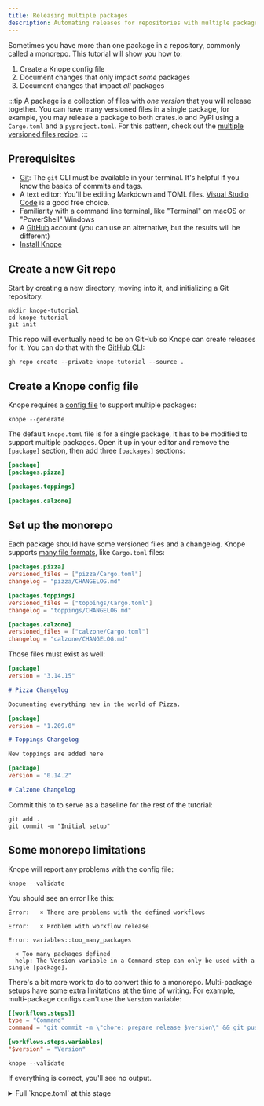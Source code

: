```yaml
---
title: Releasing multiple packages
description: Automating releases for repositories with multiple packages
---
```


Sometimes you have more than one package in a repository, commonly called a monorepo.
This tutorial will show you how to:

1. Create a Knope config file
2. Document changes that only impact _some_ packages
3. Document changes that impact _all_ packages

:::tip
A package is a collection of files with _one version_ that you will release together.
You can have many versioned files in a single package,
for example, you may release a package to both crates.io and PyPI using
a `Cargo.toml` and a `pyproject.toml`.
For this pattern, check out the [multiple versioned files recipe](/recipes/multiple-versioned-files).
:::

## Prerequisites

- [Git](https://git-scm.com/): The `git` CLI must be available in your terminal.
  It's helpful if you know the basics of commits and tags.
- A text editor: You'll be editing Markdown and TOML files. [Visual Studio Code](https://code.visualstudio.com/) is a good free choice.
- Familiarity with a command line terminal, like "Terminal" on macOS or "PowerShell" Windows
- A [GitHub](https://github.com) account (you can use an alternative, but the results will be different)
- [Install Knope](/installation)

## Create a new Git repo

Start by creating a new directory, moving into it, and initializing a Git repository.

```shell
mkdir knope-tutorial
cd knope-tutorial
git init
```

This repo will eventually need to be on GitHub so Knope can create releases for it.
You can do that with the [GitHub CLI](https://cli.github.com/):

```shell
gh repo create --private knope-tutorial --source .
```

## Create a Knope config file

Knope requires a [config file](/reference/config-file/packages) to support multiple packages:

```shell
knope --generate
```

The default `knope.toml` file is for a single package, it has to be modified to support multiple packages.
Open it up in your editor and remove the `[package]` section, then add three `[packages]` sections:

```toml title="knope.toml" del={1} ins={2-6}
[package]
[packages.pizza]

[packages.toppings]

[packages.calzone]
```

## Set up the monorepo

Each package should have some versioned files and a changelog.
 Knope supports [many file formats](/reference/config-file/packages#versioned_files), like `Cargo.toml` files:

```toml title="knope.toml" ins={2-3,6-7,10-11}
[packages.pizza]
versioned_files = ["pizza/Cargo.toml"]
changelog = "pizza/CHANGELOG.md"

[packages.toppings]
versioned_files = ["toppings/Cargo.toml"]
changelog = "toppings/CHANGELOG.md"

[packages.calzone]
versioned_files = ["calzone/Cargo.toml"]
changelog = "calzone/CHANGELOG.md"
```

Those files must exist as well:

```toml title="pizza/Cargo.toml"
[package]
version = "3.14.15"
```

```md title="pizza/CHANGELOG.md"
# Pizza Changelog

Documenting everything new in the world of Pizza.
```

```toml title="toppings/Cargo.toml"
[package]
version = "1.209.0"
```

```md title="toppings/CHANGELOG.md"
# Toppings Changelog

New toppings are added here
```

```toml title="calzone/Cargo.toml"
[package]
version = "0.14.2"
```

```md title="calzone/CHANGELOG.md"
# Calzone Changelog
```

Commit this to to serve as a baseline for the rest of the tutorial:

```shell
git add .
git commit -m "Initial setup"
```

## Some monorepo limitations

Knope will report any problems with the config file:

```shell
knope --validate
```

You should see an error like this:

```text
Error:   × There are problems with the defined workflows

Error:   × Problem with workflow release

Error: variables::too_many_packages

  × Too many packages defined
  help: The Version variable in a Command step can only be used with a single [package].
```

There's a bit more work to do to convert this to a monorepo.
Multi-package setups have some extra limitations at the time of writing.
For example, multi-package configs can't use the `Version` variable:

```toml title="knope.toml" del={4-6} del=" $version"
[[workflows.steps]]
type = "Command"
command = "git commit -m \"chore: prepare release $version\" && git push"

[workflows.steps.variables]
"$version" = "Version"
```

```shell
knope --validate
```

If everything is correct, you'll see no output.

<details>
<summary>Full `knope.toml` at this stage</summary>
```toml title="knope.toml"
[packages.pizza]
versioned_files = ["pizza/Cargo.toml"]
changelog = "pizza/CHANGELOG.md"

[packages.toppings]
versioned_files = ["toppings/Cargo.toml"]
changelog = "toppings/CHANGELOG.md"

[packages.calzone]
versioned_files = ["calzone/Cargo.toml"]
changelog = "calzone/CHANGELOG.md"

[[workflows]]
name = "release"

[[workflows.steps]]
type = "PrepareRelease"

[[workflows.steps]]
type = "Command"
command = "git commit -m \"chore: prepare release\" && git push"

[[workflows.steps]]
type = "Release"

[[workflows]]
name = "document-change"

[[workflows.steps]]
type = "CreateChangeFile"

````
</details>

## Documenting changes

As with a single package,
we can document changes
using either [changesets](/reference/concepts/changeset) or [conventional commits](/reference/concepts/conventional-commits).
Let's start with changesets.

### Changesets

```shell
knope document-change
````

:::tip
That `document-change` command comes from the workflow in `knope.toml` with the same name, go check it out!
:::

You'll be prompted to select which packages the change impacts:

```text
? Which packages does this change affect?
> [ ] pizza
  [ ] toppings
  [ ] calzone
[↑↓ to move, space to select one, → to all, ← to none, type to filter]
```

Let's use the arrow keys and space bar to select `pizza` and `calzone`, then press enter.
Next, select `patch` as the change type for each (they're in order):

```text
> Which packages does this change affect? pizza, calzone
> What type of change is this? patch
? What type of change is this?
  major
  minor
> patch
[↑↓ to move, enter to select, type to filter]
```

Finally, we summarize the change:

```text
> Which packages does this change affect? pizza, calzone
> What type of change is this? patch
> What type of change is this? patch
? What is a short summary of this change? The cheese is now distributed more evenly
[This will be used as a header in the changelog]
```

This will create a change file that looks like this:

```md title=".changeset/the_cheese_is_now_distributed_more_evenly.md"
---
calzone: patch
pizza: patch
---

# The cheese is now distributed more evenly
```

It includes the name of each package that the change impacts,
the type of change for each of those packages, and the summary we input.
At this point,
we could add as much Markdown as we want to the bottom of the file to describe the change more fully.

Let's take a look at what sort of releases this will create:

```shell
knope release --dry-run
```

```text
Would delete: .changeset/the_cheese_is_now_distributed_more_evenly.md
Would delete: .changeset/the_cheese_is_now_distributed_more_evenly.md
Would add the following to pizza/Cargo.toml: 3.14.16
Would add the following to pizza/CHANGELOG.md:
## 3.14.16 (2023-11-04)

### Fixes

#### The cheese is now distributed more evenly

Would add files to git:
  pizza/Cargo.toml
  pizza/CHANGELOG.md
  .changeset/the_cheese_is_now_distributed_more_evenly.md
Would add the following to calzone/Cargo.toml: 0.14.3
Would add the following to calzone/CHANGELOG.md:
## 0.14.3 (2023-11-04)

### Fixes

#### The cheese is now distributed more evenly

Would add files to git:
  calzone/Cargo.toml
  calzone/CHANGELOG.md
  .changeset/the_cheese_is_now_distributed_more_evenly.md
Would run git commit -m "chore: prepare release" && git push
Would create Git tag pizza/v3.14.16
Would create Git tag calzone/v0.14.3
```

Knope updates the versions and changelogs of each package independently.
Because there are no changes to `toppings`, nothing will happen to it.

:::caution
Note the Git tag format, it's `<package name>/v<version>`. This differs from the single-package format of `v<version>`.
:::

### Conventional commits

Changesets work great for monorepos by default, but conventional commits require a bit more care.
A basic conventional commit will apply to all packages:

```shell
rm .changeset/the_cheese_is_now_distributed_more_evenly.md  # Revert changeset
git commit --allow-empty -m "fix: The cheese is now distributed more evenly"  # create basic conventional commit
knope release --dry-run  # See what Knope would do with it
```

```text
Would add the following to pizza/Cargo.toml: 3.14.16
Would add the following to pizza/CHANGELOG.md:
## 3.14.16 (2023-11-04)

### Fixes

#### The cheese is now distributed more evenly

Would add files to git:
  pizza/Cargo.toml
  pizza/CHANGELOG.md
Would add the following to toppings/Cargo.toml: 1.209.1
Would add the following to toppings/CHANGELOG.md:
## 1.209.1 (2023-11-04)

### Fixes

#### The cheese is now distributed more evenly

Would add files to git:
  toppings/Cargo.toml
  toppings/CHANGELOG.md
Would add the following to calzone/Cargo.toml: 0.14.3
Would add the following to calzone/CHANGELOG.md:
## 0.14.3 (2023-11-04)

### Fixes

#### The cheese is now distributed more evenly

Would add files to git:
  calzone/Cargo.toml
  calzone/CHANGELOG.md
Would run git commit -m "chore: prepare release" && git push
Would create Git tag pizza/v3.14.16
Would create Git tag toppings/v1.209.1
Would create Git tag calzone/v0.14.3
```

You can limit commits to _specific_ packages using scopes:

```toml title="knope.toml" ins={4,13}
[packages.pizza]
versioned_files = ["pizza/Cargo.toml"]
changelog = "pizza/CHANGELOG.md"
scopes = ["pizza"]

[packages.toppings]
versioned_files = ["toppings/Cargo.toml"]
changelog = "toppings/CHANGELOG.md"

[packages.calzone]
versioned_files = ["calzone/Cargo.toml"]
changelog = "calzone/CHANGELOG.md"
scopes = ["calzone"]
```

Now, conventional commits which have the `pizza` scope will only affect the `pizza` package,
and `calzone` commits will only affect the `calzone` package.
Commits _without_ scopes (like the one you just created) will still affect all packages,
you can verify that with `knope release --dry-run` again.

It's _possible_ to recreate the changeset results using _two_ commits:

:::caution
Don't do this, it's just for demonstration, there's a better way!

```shell
git commit --allow-empty -m "fix(pizza): The cheese is now distributed more evenly"
git commit --allow-empty -m "fix(calzone): The cheese is now distributed more evenly"
```

:::

But the _point_ of conventional commits is to document the changes made _within_ the commit,
so one change should be in one commit, not two.
It's better to have a new scope that impacts _both_ packages:

```toml title="knope.toml" ins={4,13}
[packages.pizza]
versioned_files = ["pizza/Cargo.toml"]
changelog = "pizza/CHANGELOG.md"
scopes = ["pizza", "pizza-and-calzone"]

[packages.toppings]
versioned_files = ["toppings/Cargo.toml"]
changelog = "toppings/CHANGELOG.md"

[packages.calzone]
versioned_files = ["calzone/Cargo.toml"]
changelog = "calzone/CHANGELOG.md"
scopes = ["calzone", "pizza-and-calzone"]
```

Now a single commit can impact both `pizza` and `calzone`, without impacting `toppings`:

```shell
git reset HEAD~  # undo the unscoped commit
git commit --allow-empty -m "fix(pizza-and-calzone): The cheese is now distributed more evenly"
```

```shell
knope release --dry-run
```

```text
Would add the following to pizza/Cargo.toml: 3.14.16
Would add the following to pizza/CHANGELOG.md:
## 3.14.16 (2023-11-04)

### Fixes

#### The cheese is now distributed more evenly

Would add files to git:
  pizza/Cargo.toml
  pizza/CHANGELOG.md
Would add the following to calzone/Cargo.toml: 0.14.3
Would add the following to calzone/CHANGELOG.md:
## 0.14.3 (2023-11-04)

### Fixes

#### The cheese is now distributed more evenly

Would add files to git:
  calzone/Cargo.toml
  calzone/CHANGELOG.md
Would run git commit -m "chore: prepare release" && git push
Would create Git tag pizza/v3.14.16
Would create Git tag calzone/v0.14.3
```

This is the same result as the changeset, but with a single commit message instead.

:::tip
Use conventional commits sparingly, for simple changes only.
Usually, a change that impacts multiple packages is worth documenting more thoroughly with a changeset.
:::

## Adding GitHub releases

The `--dry-run` output shows that Knope will create Git tags,
but Knope can also create GitHub releases with a little more config:

```toml title="knope.toml" ins={1-2}
[github]
repo = "knope-tutorial"  # If you created the repo with a different name, use it here
owner = "dbanty"  # Replace this with your GitHub username
```

Now, without changing the `release` workflow at all, Knope will create GitHub releases:

```text
Would add the following to pizza/Cargo.toml: 3.14.16
Would add the following to pizza/CHANGELOG.md:
## 3.14.16 (2023-11-04)

### Fixes

#### The cheese is now distributed more evenly

Would add files to git:
  pizza/Cargo.toml
  pizza/CHANGELOG.md
Would add the following to calzone/Cargo.toml: 0.14.3
Would add the following to calzone/CHANGELOG.md:
## 0.14.3 (2023-11-04)

### Fixes

#### The cheese is now distributed more evenly

Would add files to git:
  calzone/Cargo.toml
  calzone/CHANGELOG.md
Would run git commit -m "chore: prepare release" && git push
Would create a release on GitHub with name pizza 3.14.16 (2023-11-04) and tag pizza/v3.14.16 and body:
## Fixes

### The cheese is now distributed more evenly
Would create a release on GitHub with name calzone 0.14.3 (2023-11-04) and tag calzone/v0.14.3 and body:
## Fixes

### The cheese is now distributed more evenly
```

:::caution
The next step will save GitHub credentials to a file on your computer.
If you don't want that, you can instead set the `GITHUB_TOKEN` environment variable to the token.
:::

Time to try it out for real:

```shell
knope release
```

If you don't have a GitHub token set, Knope will prompt you to create one and paste it into the terminal.
Once you do, you'll see some output from Git.
If there are no errors, your releases should exist!

Open your repo in GitHub (you can use `gh repo view --web`), and click on "Releases" on the side.
You should see something like this:

![GitHub releases](./github-monorepo-releases.png)

Knope creates one release on GitHub per package so that it's easy for consumers to see
what's changed in only the packages they care about!

## Wrapping up

In this tutorial, you:

1. Configured Knope for a monorepo
2. Documented changes using both changesets and conventional commits
3. Created GitHub releases for each package

Next up, you should consider [using GitHub Actions to automate releases](/recipes/workflow-dispatch-releases).

:::note
Don't forget to clean up your GitHub repo!

```shell
gh repo delete knope-tutorial
```
